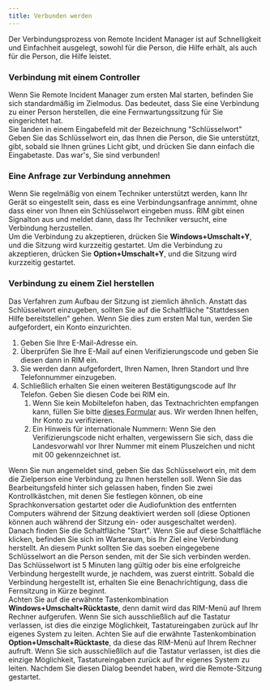 ```yaml
---
title: Verbunden werden
---
```



Der Verbindungsprozess von Remote Incident Manager ist auf Schnelligkeit und Einfachheit ausgelegt, sowohl für die Person, die Hilfe erhält, als auch für die Person, die Hilfe leistet.

### Verbindung mit einem Controller

Wenn Sie Remote Incident Manager zum ersten Mal starten, befinden Sie sich standardmäßig im Zielmodus. Das bedeutet, dass Sie eine Verbindung zu einer Person herstellen, die eine Fernwartungssitzung für Sie eingerichtet hat.  
Sie landen in einem Eingabefeld mit der Bezeichnung "Schlüsselwort" Geben Sie das Schlüsselwort ein, das Ihnen die Person, die Sie unterstützt, gibt, sobald sie Ihnen grünes Licht gibt, und drücken Sie dann einfach die Eingabetaste. Das war's, Sie sind verbunden!

### Eine Anfrage zur Verbindung annehmen

Wenn Sie regelmäßig von einem Techniker unterstützt werden, kann Ihr Gerät so eingestellt sein, dass es eine Verbindungsanfrage annimmt, ohne dass einer von Ihnen ein Schlüsselwort eingeben muss. RIM gibt einen Signalton aus und meldet dann, dass Ihr Techniker versucht, eine Verbindung herzustellen.  
<Windows>Um die Verbindung zu akzeptieren, drücken Sie **Windows+Umschalt+Y**, und die Sitzung wird kurzzeitig gestartet.</Windows>
<MacOS>Um die Verbindung zu akzeptieren, drücken Sie **Option+Umschalt+Y**, und die Sitzung wird kurzzeitig gestartet.</MacOS>

### Verbindung zu einem Ziel herstellen

Das Verfahren zum Aufbau der Sitzung ist ziemlich ähnlich. Anstatt das Schlüsselwort einzugeben, sollten Sie auf die Schaltfläche "Stattdessen Hilfe bereitstellen" gehen. Wenn Sie dies zum ersten Mal tun, werden Sie aufgefordert, ein Konto einzurichten.
1. Geben Sie Ihre E-Mail-Adresse ein.
1. Überprüfen Sie Ihre E-Mail auf einen Verifizierungscode und geben Sie diesen dann in RIM ein.
1. Sie werden dann aufgefordert, Ihren Namen, Ihren Standort und Ihre Telefonnummer einzugeben.
1. Schließlich erhalten Sie einen weiteren Bestätigungscode auf Ihr Telefon. Geben Sie diesen Code bei RIM ein.
    1. Wenn Sie kein Mobiltelefon haben, das Textnachrichten empfangen kann, füllen Sie bitte [dieses Formular](https://pneumasolutions.com/account-verification/) aus. Wir werden Ihnen helfen, Ihr Konto zu verifizieren.
    1. Ein Hinweis für internationale Nummern: Wenn Sie den Verifizierungscode nicht erhalten, vergewissern Sie sich, dass die Landesvorwahl vor Ihrer Nummer mit einem Pluszeichen und nicht mit 00 gekennzeichnet ist.

Wenn Sie nun angemeldet sind, geben Sie das Schlüsselwort ein, mit dem die Zielperson eine Verbindung zu Ihnen herstellen soll. Wenn Sie das Bearbeitungsfeld hinter sich gelassen haben, finden Sie zwei Kontrollkästchen, mit denen Sie festlegen können, ob eine Sprachkonversation gestartet oder die Audiofunktion des entfernten Computers während der Sitzung deaktiviert werden soll (diese Optionen können auch während der Sitzung ein- oder ausgeschaltet werden). Danach finden Sie die Schaltfläche "Start". Wenn Sie auf diese Schaltfläche klicken, befinden Sie sich im Warteraum, bis Ihr Ziel eine Verbindung herstellt. An diesem Punkt sollten Sie das soeben eingegebene Schlüsselwort an die Person senden, mit der Sie sich verbinden werden. Das Schlüsselwort ist 5 Minuten lang gültig oder bis eine erfolgreiche Verbindung hergestellt wurde, je nachdem, was zuerst eintritt. Sobald die Verbindung hergestellt ist, erhalten Sie eine Benachrichtigung, dass die Fernsitzung in Kürze beginnt.  
<Windows>Achten Sie auf die erwähnte Tastenkombination **Windows+Umschalt+Rücktaste**, denn damit wird das RIM-Menü auf Ihrem Rechner aufgerufen. Wenn Sie sich ausschließlich auf die Tastatur verlassen, ist dies die einzige Möglichkeit, Tastatureingaben zurück auf Ihr eigenes System zu leiten.</Windows>
<MacOS>Achten Sie auf die erwähnte Tastenkombination **Option+Umschalt+Rücktaste**, da diese das RIM-Menü auf Ihrem Rechner aufruft. Wenn Sie sich ausschließlich auf die Tastatur verlassen, ist dies die einzige Möglichkeit, Tastatureingaben zurück auf Ihr eigenes System zu leiten.</MacOS>
Nachdem Sie diesen Dialog beendet haben, wird die Remote-Sitzung gestartet.
